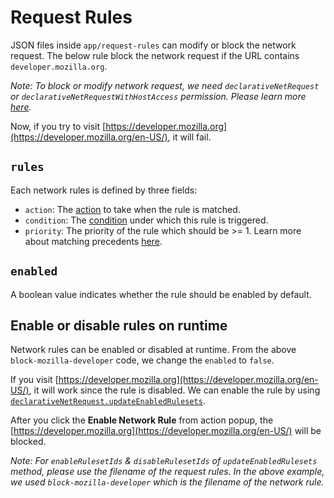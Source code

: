 
# Request Rules

JSON files inside `app/request-rules` can modify or block the network request. The below rule block the network request if the URL contains `developer.mozilla.org`.

<Editor
  code={codes.rule}
  filename="app/request-rules/block-mozilla-developer.json"
/>

_Note: To block or modify network request, we need `declarativeNetRequest` or `declarativeNetRequestWithHostAccess` permission. Please learn more [here](https://developer.mozilla.org/en-US/docs/Mozilla/Add-ons/WebExtensions/API/declarativeNetRequest#permissions)._

<Editor code={codes.config} filename="supex.json" />

Now, if you try to visit [https://developer.mozilla.org](https://developer.mozilla.org/en-US/), it will fail.

## `rules`

Each network rules is defined by three fields:

- `action`: The [action](https://developer.mozilla.org/en-US/docs/Mozilla/Add-ons/WebExtensions/API/declarativeNetRequest/RuleAction) to take when the rule is matched.
- `condition`: The [condition](https://developer.mozilla.org/en-US/docs/Mozilla/Add-ons/WebExtensions/API/declarativeNetRequest/RuleCondition) under which this rule is triggered.
- `priority`: The priority of the rule which should be >= 1. Learn more about matching precedents [here](https://developer.mozilla.org/en-US/docs/Mozilla/Add-ons/WebExtensions/API/declarativeNetRequest#matching_precedents).

## `enabled`

A boolean value indicates whether the rule should be enabled by default.

## Enable or disable rules on runtime

Network rules can be enabled or disabled at runtime. From the above `block-mozilla-developer` code, we change the `enabled` to `false`.

<Editor
  code={codes.rumtime.rule}
  filename="app/request-rules/block-mozilla-developer.json"
/>

If you visit [https://developer.mozilla.org](https://developer.mozilla.org/en-US/), it will work since the rule is disabled. We can enable the rule by using [`declarativeNetRequest.updateEnabledRulesets`](https://developer.mozilla.org/en-US/docs/Mozilla/Add-ons/WebExtensions/API/declarativeNetRequest/updateEnabledRulesets).

<Editor code={codes.rumtime.script} filename="app/action.js" />

After you click the **Enable Network Rule** from action popup, the [https://developer.mozilla.org](https://developer.mozilla.org/en-US/) will be blocked.

_Note: For `enableRulesetIds` & `disableRulesetIds` of `updateEnabledRulesets` method, please use the filename of the request rules. In the above example, we used `block-mozilla-developer` which is the filename of the network rule._
